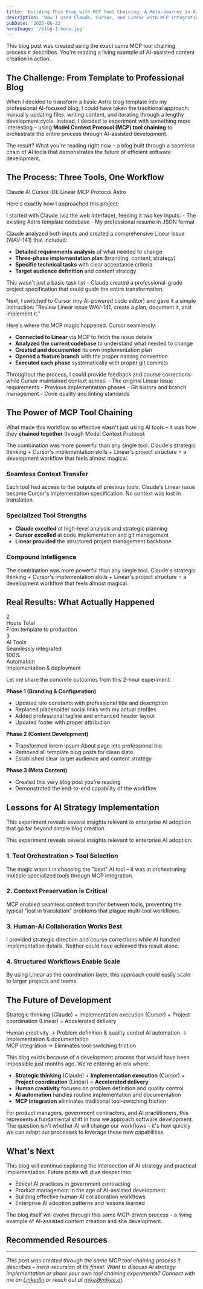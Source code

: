 ```yaml
---
title: 'Building This Blog with MCP Tool Chaining: A Meta-Journey in AI-Assisted Development'
description: 'How I used Claude, Cursor, and Linear with MCP integration to transform an Astro template into a professional AI-focused blog through efficient tool chaining.'
pubDate: '2025-06-23'
heroImage: '/blog-1-hero.jpg'
---
```


<CalloutBox type="info" title="Meta-Recursion Alert">
This blog post was created using the exact same MCP tool chaining process it describes. You're reading a living example of AI-assisted content creation in action.
</CalloutBox>

## The Challenge: From Template to Professional Blog

When I decided to transform a basic Astro blog template into my professional AI-focused blog, I could have taken the traditional approach: manually updating files, writing content, and iterating through a lengthy development cycle. Instead, I decided to experiment with something more interesting – using **Model Context Protocol (MCP) tool chaining** to orchestrate the entire process through AI-assisted development.

The result? What you're reading right now – a blog built through a seamless chain of AI tools that demonstrates the future of efficient software development.

## The Process: Three Tools, One Workflow

<TechStack title="Development Stack">
  <span class="tech-badge tech-badge-primary">Claude AI</span>
  <span class="tech-badge tech-badge-secondary">Cursor IDE</span>
  <span class="tech-badge tech-badge-success">Linear</span>
  <span class="tech-badge">MCP Protocol</span>
  <span class="tech-badge tech-badge-warning">Astro</span>
</TechStack>

Here's exactly how I approached this project:

<ProcessStep number="1" title="Claude + Linear Issue Creation">
I started with Claude (via the web interface), feeding it two key inputs:
- The existing Astro template codebase 
- My professional resume in JSON format

Claude analyzed both inputs and created a comprehensive Linear issue (WAV-141) that included:
- **Detailed requirements analysis** of what needed to change
- **Three-phase implementation plan** (branding, content, strategy)
- **Specific technical tasks** with clear acceptance criteria
- **Target audience definition** and content strategy

This wasn't just a basic task list – Claude created a professional-grade project specification that could guide the entire transformation.
</ProcessStep>

<ProcessStep number="2" title="Cursor + Linear Integration">
Next, I switched to Cursor (my AI-powered code editor) and gave it a simple instruction: "Review Linear issue WAV-141, create a plan, document it, and implement it."

Here's where the MCP magic happened. Cursor seamlessly:
- **Connected to Linear** via MCP to fetch the issue details
- **Analyzed the current codebase** to understand what needed to change
- **Created and documented** its own implementation plan
- **Opened a feature branch** with the proper naming convention
- **Executed each phase** systematically with proper git commits
</ProcessStep>

<ProcessStep number="3" title="Iterative Refinement">
Throughout the process, I could provide feedback and course corrections while Cursor maintained context across:
- The original Linear issue requirements
- Previous implementation phases  
- Git history and branch management
- Code quality and linting standards
</ProcessStep>

## The Power of MCP Tool Chaining

What made this workflow so effective wasn't just using AI tools – it was how they **chained together** through Model Context Protocol:

<CalloutBox type="success" title="Key Insight">
The combination was more powerful than any single tool. Claude's strategic thinking + Cursor's implementation skills + Linear's project structure = a development workflow that feels almost magical.
</CalloutBox>

### Seamless Context Transfer
Each tool had access to the outputs of previous tools. Claude's Linear issue became Cursor's implementation specification. No context was lost in translation.

### Specialized Tool Strengths
- **Claude excelled** at high-level analysis and strategic planning
- **Cursor excelled** at code implementation and git management  
- **Linear provided** the structured project management backbone

### Compound Intelligence
The combination was more powerful than any single tool. Claude's strategic thinking + Cursor's implementation skills + Linear's project structure = a development workflow that feels almost magical.

## Real Results: What Actually Happened

<StatsGrid columns={3}>
  <div class="stat-item">
    <div class="stat-number">2</div>
    <div class="stat-label">Hours Total</div>
    <div class="stat-description">From template to production</div>
  </div>
  
  <div class="stat-item">
    <div class="stat-number">3</div>
    <div class="stat-label">AI Tools</div>
    <div class="stat-description">Seamlessly integrated</div>
  </div>
  
  <div class="stat-item">
    <div class="stat-number">100%</div>
    <div class="stat-label">Automation</div>
    <div class="stat-description">Implementation & deployment</div>
  </div>
</StatsGrid>

Let me share the concrete outcomes from this 2-hour experiment:

**Phase 1 (Branding & Configuration)**
- Updated site constants with professional title and description
- Replaced placeholder social links with my actual profiles
- Added professional tagline and enhanced header layout
- Updated footer with proper attribution

**Phase 2 (Content Development)**  
- Transformed lorem ipsum About page into professional bio
- Removed all template blog posts for clean slate
- Established clear target audience and content strategy

**Phase 3 (Meta Content)**
- Created this very blog post you're reading
- Demonstrated the end-to-end capability of the workflow

## Lessons for AI Strategy Implementation

<CalloutBox type="warning" title="Enterprise Implications">
This experiment reveals several insights relevant to enterprise AI adoption that go far beyond simple blog creation.
</CalloutBox>

This experiment reveals several insights relevant to enterprise AI adoption:

### 1. **Tool Orchestration > Tool Selection**
The magic wasn't in choosing the "best" AI tool – it was in orchestrating multiple specialized tools through MCP integration.

### 2. **Context Preservation is Critical**
MCP enabled seamless context transfer between tools, preventing the typical "lost in translation" problems that plague multi-tool workflows.

### 3. **Human-AI Collaboration Works Best**
I provided strategic direction and course corrections while AI handled implementation details. Neither could have achieved this result alone.

### 4. **Structured Workflows Enable Scale**
By using Linear as the coordination layer, this approach could easily scale to larger projects and teams.

## The Future of Development

<CodeDemo title="The New Development Paradigm" language="text" filename="future-workflow.txt">
Strategic thinking (Claude) 
  + Implementation execution (Cursor) 
  + Project coordination (Linear) 
  = Accelerated delivery

Human creativity → Problem definition & quality control
AI automation → Implementation & documentation  
MCP integration → Eliminates tool-switching friction
</CodeDemo>

This blog exists because of a development process that would have been impossible just months ago. We're entering an era where:

- **Strategic thinking** (Claude) + **Implementation execution** (Cursor) + **Project coordination** (Linear) = **Accelerated delivery**
- **Human creativity** focuses on problem definition and quality control
- **AI automation** handles routine implementation and documentation
- **MCP integration** eliminates traditional tool-switching friction

For product managers, government contractors, and AI practitioners, this represents a fundamental shift in how we approach software development. The question isn't whether AI will change our workflows – it's how quickly we can adapt our processes to leverage these new capabilities.

## What's Next

This blog will continue exploring the intersection of AI strategy and practical implementation. Future posts will dive deeper into:
- Ethical AI practices in government contracting
- Product management in the age of AI-assisted development  
- Building effective human-AI collaboration workflows
- Enterprise AI adoption patterns and lessons learned

<CalloutBox type="note" title="Living Example">
The blog itself will evolve through this same MCP-driven process – a living example of AI-assisted content creation and site development.
</CalloutBox>

## Recommended Resources

<ResourceCard
  title="Model Context Protocol Documentation"
  url="https://modelcontextprotocol.io/"
  description="The official MCP documentation with implementation guides and best practices for tool integration."
  type="docs"
  author="Anthropic"
/>

<ResourceCard
  title="Cursor IDE"
  url="https://cursor.sh/"
  description="AI-powered code editor with advanced context understanding and seamless AI integration."
  type="tool"
  author="Cursor Team"
/>

<ResourceCard
  title="Linear Project Management"
  url="https://linear.app/"
  description="Modern project management tool designed for software teams with excellent API integration."
  type="tool"
  author="Linear"
/>

---

*This post was created through the same MCP tool chaining process it describes – meta-recursion at its finest. Want to discuss AI strategy implementation or share your own tool chaining experiments? Connect with me on [LinkedIn](https://www.linkedin.com/in/michael-collier-5565b919/) or reach out at [mike@mikec.ai](mailto:mike@mikec.ai).* 